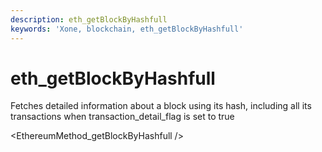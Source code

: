 ```yaml
---
description: eth_getBlockByHashfull
keywords: 'Xone, blockchain, eth_getBlockByHashfull'
---
```

# eth_getBlockByHashfull

Fetches detailed information about a block using its hash, including all its transactions when transaction_detail_flag is set to true


<EthereumMethod_getBlockByHashfull />
